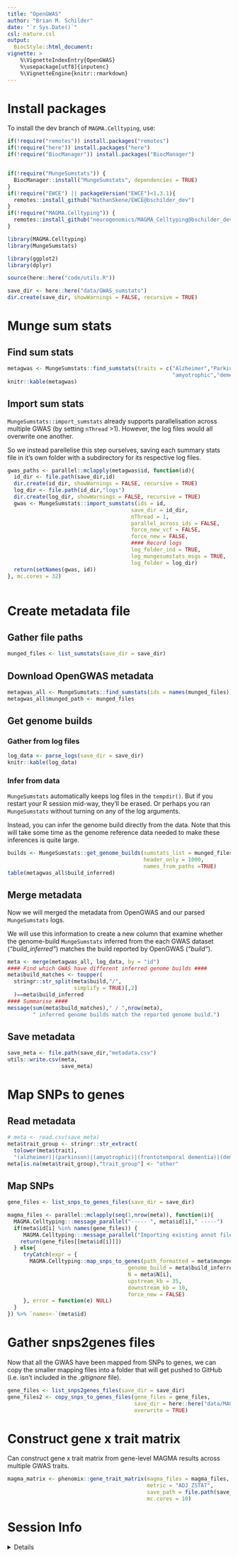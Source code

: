 ```yaml
---
title: "OpenGWAS"
author: "Brian M. Schilder"
date: "`r Sys.Date()`"
csl: nature.csl
output:
  BiocStyle::html_document:
vignette: >
    %\VignetteIndexEntry{OpenGWAS} 
    %\usepackage[utf8]{inputenc}
    %\VignetteEngine{knitr::rmarkdown}
---
```


# Install packages

To install the dev branch of `MAGMA.Celltyping`, use:

```r
if(!require("remotes")) install.packages("remotes")
if(!require("here")) install.packages("here")
if(!require("BiocManager")) install.packages("BiocManager")


if(!require("MungeSumstats")) {
  BiocManager::install("MungeSumstats", dependencies = TRUE)
}
if(!require("EWCE") || packageVersion("EWCE")<1.3.1){
  remotes::install_github("NathanSkene/EWCE@bschilder_dev")
} 
if(!require("MAGMA.Celltyping")) {
  remotes::install_github("neurogenomics/MAGMA_Celltyping@bschilder_dev")
}
```


```r
library(MAGMA.Celltyping)
library(MungeSumstats)

library(ggplot2)
library(dplyr)

source(here::here("code/utils.R"))

save_dir <- here::here("data/GWAS_sumstats")
dir.create(save_dir, showWarnings = FALSE, recursive = TRUE)
```

# Munge sum stats

## Find sum stats

```r
metagwas <- MungeSumstats::find_sumstats(traits = c("Alzheimer","Parkinson",
                                                    "amyotrophic","dementia"))
knitr::kable(metagwas)
```

## Import sum stats

`MungeSumstats::import_sumstats` already supports parallelisation 
across multiple GWAS (by setting `nThread` >1). 
However, the log files would all 
overwrite one another. 

So we instead parellelise this step ourselves,
saving each summary stats file in it's own folder with a 
subdirectory for its respective log files.

```r
gwas_paths <- parallel::mclapply(metagwas$id, function(id){
  id_dir <- file.path(save_dir,id)
  dir.create(id_dir, showWarnings = FALSE, recursive = TRUE)
  log_dir <- file.path(id_dir,"logs")
  dir.create(log_dir, showWarnings = FALSE, recursive = TRUE)
  gwas <- MungeSumstats::import_sumstats(ids = id, 
                                       save_dir = id_dir, 
                                       nThread = 1, 
                                       parallel_across_ids = FALSE,
                                       force_new_vcf = FALSE,
                                       force_new = FALSE,
                                       #### Record logs
                                       log_folder_ind = TRUE,
                                       log_mungesumstats_msgs = TRUE,
                                       log_folder = log_dir)
  return(setNames(gwas, id))
}, mc.cores = 32) 
 
```


# Create metadata file

## Gather file paths 

```r
munged_files <- list_sumstats(save_dir = save_dir)
```

## Download OpenGWAS metadata

```r
metagwas_all <- MungeSumstats::find_sumstats(ids = names(munged_files))
metagwas_all$munged_path <- munged_files
```

## Get genome builds

### Gather from log files

```r
log_data <- parse_logs(save_dir = save_dir)
knitr::kable(log_data)
```

### Infer from data

`MungeSumstats` automatically keeps log files in the `tempdir()`. 
But if you restart your R session mid-way, they'll be erased. 
Or perhaps you ran `MungeSumstats` without turning on any of the log arguments.

Instead, you can infer the genome build directly from the data. 
Note that this will take some time as the genome reference data needed 
to make these inferences is quite large.

```R
builds <- MungeSumstats::get_genome_builds(sumstats_list = munged_files, 
                                           header_only = 1000, 
                                           names_from_paths =TRUE)
table(metagwas_all$build_inferred)
```

## Merge metadata

Now we will merged the metadata from OpenGWAS and 
our parsed `MungeSumstats` logs. 

We will use this information to create a new column that examine
whether the genome-build `MungeSumstats` inferred from the each GWAS dataset (*"build_inferred"*) matches the build reported by OpenGWAS (*"build"*).

```r
meta <- merge(metagwas_all, log_data, by = "id")
#### Find which GWAS have different inferred genome builds ####
meta$build_matches <- toupper(
  stringr::str_split(meta$build,"/",
                     simplify = TRUE)[,2]
  )==meta$build_inferred
#### Summarise ####
message(sum(meta$build_matches)," / ",nrow(meta),
        " inferred genome builds match the reported genome build.")
```


## Save metadata
 
```r
save_meta <- file.path(save_dir,"metadata.csv")
utils::write.csv(meta,
                 save_meta)
```


# Map SNPs to genes

## Read metadata

```r
# meta <- read.csv(save_meta)
meta$trait_group <- stringr::str_extract(
  tolower(meta$trait),
  "(alzheimer)|(parkinson)|(amyotrophic)|(frontotemporal dementia)|(dementia)")
meta[is.na(meta$trait_group),"trait_group"] <- "other"

```

 
## Map SNPs

```r
gene_files <- list_snps_to_genes_files(save_dir = save_dir)

magma_files <- parallel::mclapply(seq(1,nrow(meta)), function(i){
  MAGMA.Celltyping:::message_parallel("----- ", meta$id[i]," -----")
  if(meta$id[i] %in% names(gene_files)) {
     MAGMA.Celltyping:::message_parallel("Importing existing annot file.")
    return(gene_files[[meta$id[i]]])
  } else{
     tryCatch(expr = {
       MAGMA.Celltyping::map_snps_to_genes(path_formatted = meta$munged_path[i],
                                      genome_build = meta$build_inferred[i],
                                      N = meta$N[i],
                                      upstream_kb = 35,  
                                      downstream_kb = 10, 
                                      force_new = FALSE)
     }, error = function(e) NULL)
  }
}) %>% `names<-`(meta$id)
```

# Gather snps2genes files

Now that all the GWAS have been mapped from SNPs to genes, 
we can copy the smaller mapping files into a folder that will 
get pushed to GitHub (i.e. isn't included in the *.gitignore* file).

```r
gene_files <- list_snps2genes_files(save_dir = save_dir)
gene_files2 <- copy_snps_to_genes_files(gene_files = gene_files, 
                                        save_dir = here::here("data/MAGMA_Files"), 
                                        overwrite = TRUE)

```



# Construct gene x trait matrix

Can construct gene x trait matrix from gene-level MAGMA results 
across multiple GWAS traits.

```R
magma_matrix <- phenomix::gene_trait_matrix(magma_files = magma_files,
                                            metric = "ADJ_ZSTAT", 
                                            save_path = file.path(save_dir,"OpenGWAS_neurodegenGWAS_ADJZSTAT.rds"),
                                            mc.cores = 10) 
```


# Session Info

<details>

```r
utils::sessionInfo()
```

</details>
